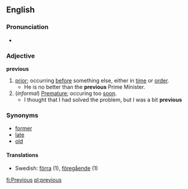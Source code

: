 ==English==
===Pronunciation===
*{{audio|en-us-previous.ogg|Audio (US)}}

===Adjective===
'''previous'''
#[[prior]]; occurring [[before]] something else, either in [[time]] or [[order]].
#* He is no better than the '''previous''' Prime Minister.
#(''informal'') [[Premature]]; occuring too [[soon]].
#* I thought that I had solved the problem, but I was a bit '''previous'''
===Synonyms===
*[[former]]
*[[late]]
*[[old]]

====Translations====
*Swedish: [[förra]] (1), [[föregående]] (1)

[[fi:Previous]]
[[pl:previous]]